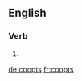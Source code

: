 {{also|co-opts}}
==English==

===Verb===
{{head|en|verb form}}

# {{en-third-person singular of|coopt}}

[[de:coopts]]
[[fr:coopts]]